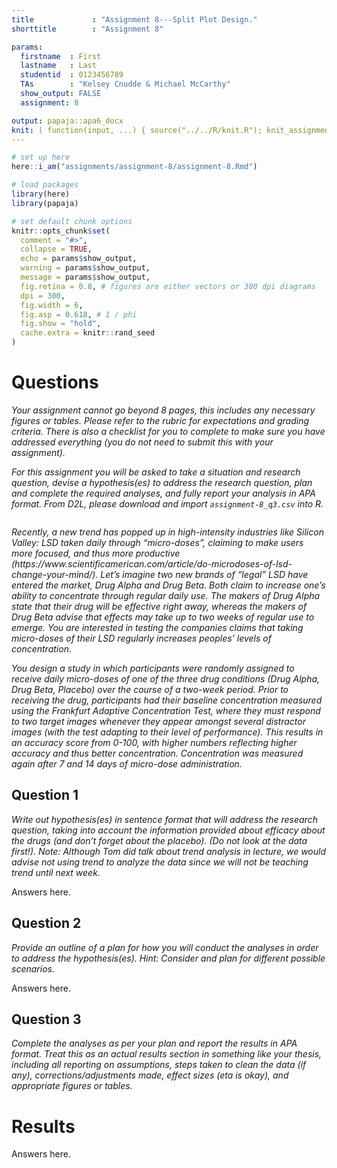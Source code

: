 ```yaml
---
title             : "Assignment 8---Split Plot Design."
shorttitle        : "Assignment 8"

params:
  firstname  : First
  lastname   : Last
  studentid  : 0123456789
  TAs        : "Kelsey Cnudde & Michael McCarthy"
  show_output: FALSE
  assignment: 8

output: papaja::apa6_docx
knit: ( function(input, ...) { source("../../R/knit.R"); knit_assignment(input, ...) })
---
```


```r
# set up here
here::i_am("assignments/assignment-8/assignment-8.Rmd")

# load packages
library(here)
library(papaja)

# set default chunk options
knitr::opts_chunk$set(
  comment = "#>",
  collapse = TRUE,
  echo = params$show_output,
  warning = params$show_output,
  message = params$show_output,
  fig.retina = 0.8, # figures are either vectors or 300 dpi diagrams
  dpi = 300,
  fig.width = 6,
  fig.asp = 0.618, # 1 / phi
  fig.show = "hold",
  cache.extra = knitr::rand_seed
)
```

# Questions

*Your assignment cannot go beyond 8 pages, this includes any necessary figures or tables. Please refer to the rubric for expectations and grading criteria. There is also a checklist for you to complete to make sure you have addressed everything (you do not need to submit this with your assignment).*

*For this assignment you will be asked to take a situation and research question, devise a hypothesis(es) to address the research question, plan and complete the required analyses, and fully report your analysis in APA format. From D2L, please download and import `assignment-8_q3.csv` into R.*

```r

```

*Recently, a new trend has popped up in high-intensity industries like Silicon Valley: LSD taken daily through “micro-doses”, claiming to make users more focused, and thus more productive (https://www.scientificamerican.com/article/do-microdoses-of-lsd-change-your-mind/). Let’s imagine two new brands of “legal” LSD have entered the market, Drug Alpha and Drug Beta. Both claim to increase one’s ability to concentrate through regular daily use. The makers of Drug Alpha state that their drug will be effective right away, whereas the makers of Drug Beta advise that effects may take up to two weeks of regular use to emerge. You are interested in testing the companies claims that taking micro-doses of their LSD regularly increases peoples’ levels of concentration.*

*You design a study in which participants were randomly assigned to receive daily micro-doses of one of the three drug conditions (Drug Alpha, Drug Beta, Placebo) over the course of a two-week period. Prior to receiving the drug, participants had their baseline concentration measured using the Frankfurt Adaptive Concentration Test, where they must respond to two target images whenever they appear amongst several distractor images (with the test adapting to their level of performance). This results in an accuracy score from 0-100, with higher numbers reflecting higher accuracy and thus better concentration. Concentration was measured again after 7 and 14 days of micro-dose administration.*

## Question 1

*Write out hypothesis(es) in sentence format that will address the research question, taking into account the information provided about efficacy about the drugs (and don’t forget about the placebo). (Do not look at the data first!). Note: Although Tom did talk about trend analysis in lecture, we would advise not using trend to analyze the data since we will not be teaching trend until next week.*

Answers here.

\newpage

## Question 2

*Provide an outline of a plan for how you will conduct the analyses in order to address the hypothesis(es). Hint: Consider and plan for different possible scenarios.*

Answers here.

\newpage

## Question 3

*Complete the analyses as per your plan and report the results in APA format. Treat this as an actual results section in something like your thesis, including all reporting on assumptions, steps taken to clean the data (if any), corrections/adjustments made, effect sizes (eta is okay), and appropriate figures or tables.*

# Results

Answers here.

